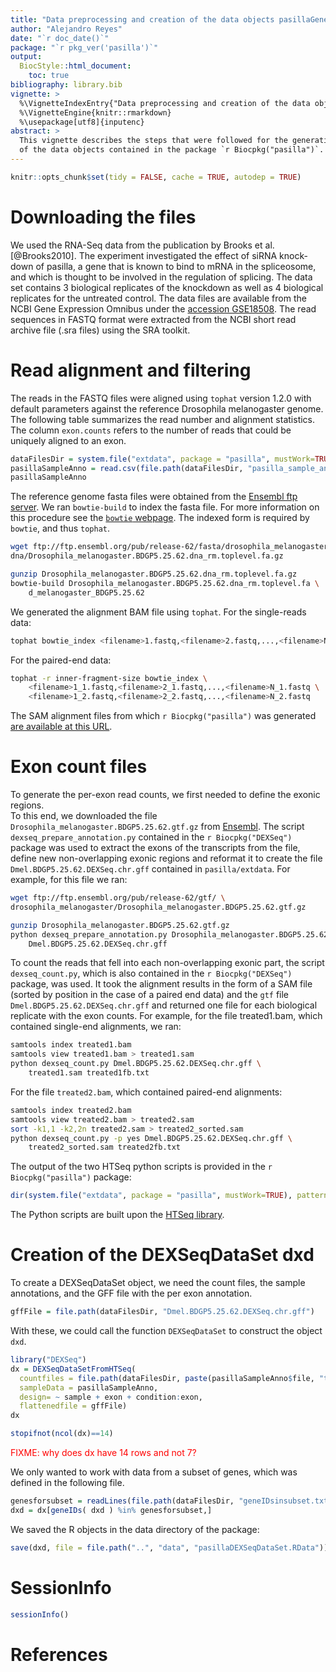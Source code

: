 ```yaml
---
title: "Data preprocessing and creation of the data objects pasillaGenes and pasillaExons"
author: "Alejandro Reyes"
date: "`r doc_date()`"
package: "`r pkg_ver('pasilla')`"
output:
  BiocStyle::html_document:
    toc: true
bibliography: library.bib
vignette: >
  %\VignetteIndexEntry{"Data preprocessing and creation of the data objects pasillaGenes and pasillaExons"}
  %\VignetteEngine{knitr::rmarkdown}
  %\usepackage[utf8]{inputenc}
abstract: >
  This vignette describes the steps that were followed for the generation 
  of the data objects contained in the package `r Biocpkg("pasilla")`.
---
```


```r
knitr::opts_chunk$set(tidy = FALSE, cache = TRUE, autodep = TRUE)
```

# Downloading the files

We used the RNA-Seq data from the publication by Brooks et al. [@Brooks2010].
The experiment investigated the effect of siRNA knock-down of pasilla, a gene 
that is known to bind to mRNA in the spliceosome, and which is thought to be involved 
in the regulation of splicing.  The data set contains 3 biological replicates of the 
knockdown as well as 4 biological replicates for the untreated control. 
The data files are available from the NCBI Gene Expression Omnibus under the 
[accession GSE18508](http://www.ncbi.nlm.nih.gov/projects/geo/query/acc.cgi?acc=GSE18508). 
The read sequences in FASTQ format were extracted from the NCBI short read archive file 
(.sra files) using the SRA toolkit.

# Read alignment and filtering

The reads in the FASTQ files were aligned using `tophat` version 1.2.0
with default parameters against the reference Drosophila melanogaster
genome.  The following table summarizes the read number and
alignment statistics.
The column `exon.counts` refers to the number of reads that could be uniquely aligned to an exon.

```r
dataFilesDir = system.file("extdata", package = "pasilla", mustWork=TRUE)
pasillaSampleAnno = read.csv(file.path(dataFilesDir, "pasilla_sample_annotation.csv"))
pasillaSampleAnno
```

The reference genome fasta files were obtained from the 
[Ensembl ftp server](http://www.ensembl.org/info/data/ftp/index.html). 
We ran `bowtie-build` to index the
fasta file. For more information on this procedure see
the [`bowtie` webpage](http://bowtie-bio.sourceforge.net/index.shtml).
The indexed form is required by `bowtie`, and thus `tophat`. 

```sh
wget ftp://ftp.ensembl.org/pub/release-62/fasta/drosophila_melanogaster/ \
dna/Drosophila_melanogaster.BDGP5.25.62.dna_rm.toplevel.fa.gz

gunzip Drosophila_melanogaster.BDGP5.25.62.dna_rm.toplevel.fa.gz
bowtie-build Drosophila_melanogaster.BDGP5.25.62.dna_rm.toplevel.fa \
    d_melanogaster_BDGP5.25.62
```

We generated the alignment BAM file using `tophat`.  For the single-reads data:

```sh
tophat bowtie_index <filename>1.fastq,<filename>2.fastq,...,<filename>N.fastq
```
  
For the paired-end data:

```sh
tophat -r inner-fragment-size bowtie_index \
    <filename>1_1.fastq,<filename>2_1.fastq,...,<filename>N_1.fastq \
    <filename>1_2.fastq,<filename>2_2.fastq,...,<filename>N_2.fastq
```

The SAM alignment files from which `r Biocpkg("pasilla")` was generated 
[are available at this URL](http://www-huber.embl.de/pub/DEXSeq/analysis/brooksetal/bam). 


# Exon count files

To generate the per-exon read counts, we first needed to define the exonic regions.  
To this end, we downloaded the file `Drosophila_melanogaster.BDGP5.25.62.gtf.gz` from 
[Ensembl](ftp://ftp.ensembl.org/pub/release-62/gtf/drosophila_melanogaster).
The script `dexseq_prepare_annotation.py` contained in the `r Biocpkg("DEXSeq")`
package was used to extract the exons of the transcripts from the file, define new 
non-overlapping exonic regions and reformat it to create the file `Dmel.BDGP5.25.62.DEXSeq.chr.gff`
contained in `pasilla/extdata`. For example, for this file we ran:

```sh
wget ftp://ftp.ensembl.org/pub/release-62/gtf/ \
drosophila_melanogaster/Drosophila_melanogaster.BDGP5.25.62.gtf.gz

gunzip Drosophila_melanogaster.BDGP5.25.62.gtf.gz
python dexseq_prepare_annotation.py Drosophila_melanogaster.BDGP5.25.62.gtf \
    Dmel.BDGP5.25.62.DEXSeq.chr.gff
```

To count the reads that fell into each non-overlapping exonic part, the script 
`dexseq_count.py`, which is also contained in the `r Biocpkg("DEXSeq")` package, was used. 
It took the alignment results in the form of a SAM file
(sorted by position in the case of a paired end data) and the `gtf` file 
`Dmel.BDGP5.25.62.DEXSeq.chr.gff` and returned one file for each biological replicate 
with the exon counts. For example, for the file treated1.bam, which contained single-end
alignments, we ran:

```sh
samtools index treated1.bam
samtools view treated1.bam > treated1.sam
python dexseq_count.py Dmel.BDGP5.25.62.DEXSeq.chr.gff \
    treated1.sam treated1fb.txt
```

For the file `treated2.bam`, which contained paired-end alignments:

```sh
samtools index treated2.bam
samtools view treated2.bam > treated2.sam
sort -k1,1 -k2,2n treated2.sam > treated2_sorted.sam
python dexseq_count.py -p yes Dmel.BDGP5.25.62.DEXSeq.chr.gff \
    treated2_sorted.sam treated2fb.txt
```

The output of the two HTSeq python scripts is provided in the 
`r Biocpkg("pasilla")` package:

```r
dir(system.file("extdata", package = "pasilla", mustWork=TRUE), pattern = ".txt$")
```
 
The Python scripts are built upon the
[HTSeq library](http://www-huber.embl.de/users/anders/HTSeq/doc/overview.html).
 
# Creation of the DEXSeqDataSet dxd

To create a DEXSeqDataSet object, we need the count files, the sample annotations,
and the GFF file with the per exon annotation.

```r
gffFile = file.path(dataFilesDir, "Dmel.BDGP5.25.62.DEXSeq.chr.gff")
```

With these, we could call the function `DEXSeqDataSet` to construct the object `dxd`.

```r
library("DEXSeq")
dx = DEXSeqDataSetFromHTSeq(
  countfiles = file.path(dataFilesDir, paste(pasillaSampleAnno$file, "txt", sep=".")), 
  sampleData = pasillaSampleAnno,
  design= ~ sample + exon + condition:exon,
  flattenedfile = gffFile)
dx  
```

```r
stopifnot(ncol(dx)==14)
```
<font color="red">FIXME: why does dx have 14 rows and not 7?</font>


We only wanted to work with data from a subset of genes, which was defined in the following file.


```r
genesforsubset = readLines(file.path(dataFilesDir, "geneIDsinsubset.txt"))
dxd = dx[geneIDs( dxd ) %in% genesforsubset,]
```

We saved the R objects in the data directory of the package:
```r
save(dxd, file = file.path("..", "data", "pasillaDEXSeqDataSet.RData"))
```

# SessionInfo

```r
sessionInfo()
```


# References
